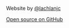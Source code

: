 Website by [@lachlanjc](https://lachlanjc.com)

[Open source on GitHub](https://github.com/lachlanjc/centresustains)
